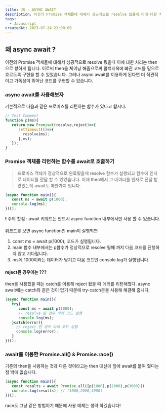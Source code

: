 ```yaml
---
title: JS - ASYNC AWAIT
description: 이전의 Promise 객체들에 대해서 성공적으로 resolve 됬을때 이에 대한 처리는 then으로 향하게 됩니다. 이로써 then을 체이닝 해줌으로써 콜백지옥에 빠진 코드를 밑으로 흐르도록 구현을 할 수 있었습니다. 그러나 async await를 이용하게 된다면 더 직관적이고 가독성이 뛰어난 코드를 구현할 수 있습니다.
tags:
  - Javascript
createdAt: 2023-07-24 22:00:00
---
```


## 왜 async await ?

이전의 Promise 객체들에 대해서 성공적으로 resolve 됬을때 이에 대한 처리는 then으로 향하게 됩니다. 이로써 then을 체이닝 해줌으로써 콜백지옥에 빠진 코드를 밑으로 흐르도록 구현을 할 수 있었습니다.
그러나 async await를 이용하게 된다면 더 직관적이고 가독성이 뛰어난 코드를 구현할 수 있습니다.

### async await를 사용해보자

기본적으로 다음과 같은 프로미스를 리턴하는 함수가 있다고 합시다.

```js
// Test Comment
function p(ms){
   return new Promise((resolve,reject)=>{
      setTimeout(()=>{
        resolve(ms);
      },ms);
   });
}
```

### Promise 객체를 리턴하는 함수를 await로 호출하기

> 프로미스 객체가 정상적으로 완료됬을때 resolve 함수가 실행되고 함수에 인자로 데이터를 전달 할 수 있었습니다.
이때 then에서 그 데이터를 인자로 전달 받았었는데 await도 마찬가지 입니다.

```js
(async function main(){
   const ms = await p(1000);
   console.log(ms);
})();
```

❗️ 주의 할점 : await 키워드는 반드시 async function 내부에서만 사용 할 수 있습니다.

위코드를 보면 async function인 main이 실행되면
1. const ms = await p(1000); 코드가 실행됩니다.
2. main 함수 내부에서는 p함수가 정상적으로 resolve 될때 까지 다음 코드를 진행하지 않고 기다립니다.
3. ms에 1000이라는 데이터가 담기고 다음 코드인 console.log가 실행됩니다.

#### reject된 경우에는 ???

then을 사용했을 때는 catch를 이용해 reject 됬을 때 에러를 리턴해줬다.
async await에는 catch와 같은 것이 없기 때문에 try-catch문을 사용해 해결해 줍니다.

```js
(async function main(){
   try{
      const ms = await p(1000);
      // resolve 된 경우 아래 코드 실행
      console.log(ms);
   }catch(error){
     // reject 된 경우 아래 코드 실행
     console.log(error);
   }
})();
```

### await를 이용한 Promise.all() & Promise.race()

기존의 then을 사용하는 것과 다른 것이라고는 then 대신에 앞에 await를 붙여 줬다는 점 밖에 없습니다.
```js
(async function main(){
   const results = await Promise.all([p(1000),p(2000),p(3000)])
   console.log(results); // [1000,2000,3000]
})();
```

race도 그냥 같은 방법이기 때문에 사용 예제는 생략 하겠습니다!
